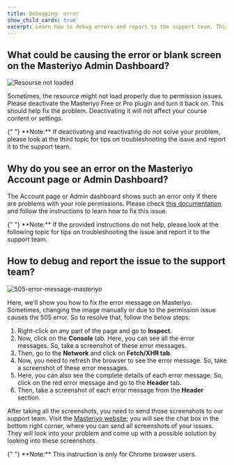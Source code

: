 ```yaml
---
title: Debugging  error
show_child_cards: true
excerpt: Learn how to debug errors and report to the support team. This instruction is only for Chrome browser users.
---
```

## What could be causing the error or blank screen on the Masteriyo Admin Dashboard?

![Resourse not loaded](https://github.com/user-attachments/assets/38779bb4-99d9-4a5b-81ec-95e764e99044)

Sometimes, the resource might not load properly due to permission issues. Please deactivate the Masteriyo Free or Pro plugin and turn it back on. This should help fix the problem. Deactivating it will not affect your course content or settings.

<Callout>
  {" "}  **Note:** If deactivating and reactivating do not solve your problem, please look at the third topic for tips on troubleshooting the issue and report it to the support team. </Callout>

## Why do you see an error on the Masteriyo Account page or Admin Dashboard?

The Account page or Admin dashboard shows such an error only if there are problems with your role permissions. Please check [this documentation](https://docs.masteriyo.com/faqs/account-or-dashboard-error) and follow the instructions to learn how to fix this issue. 

<Callout>
  {" "}  **Note:** If the provided instructions do not help, please look at the following topic for tips on troubleshooting the issue and report it to the support team. </Callout>

## How to debug and report the issue to the support team? 

![505-error-message-masteriyo](https://user-images.githubusercontent.com/24367265/185113437-376c60c6-d086-48e6-9df4-99f9021d8a0c.gif)


Here, we'll show you how to fix the error message on Masteriyo. Sometimes, changing the image manually or due to the permission issue causes the 505 error. So to resolve that, follow the below steps:

1. Right-click on any part of the page and go to **Inspect**.
2. Now, click on the **Console** tab. Here, you can see all the error messages. So, take a screenshot of these error messages.
3. Then, go to the **Network** and click on **Fetch/XHR tab**.
4. Now, you need to refresh the browser to see the error message. So, take a screenshot of these error messages.
5. Here, you can also see the complete details of each error message. So, click on the red error message and go to the **Header** tab.
6. Then, take a screenshot of each error message from the **Header** section.

After taking all the screenshots, you need to send those screenshots to our support team.  Visit the [Masteriyo website](https://masteriyo.com); you will see the chat box in the bottom right corner, where you can send all screenshots of your issues. They will look into your problem and come up with a possible solution by looking into these screenshots.

<Callout>
  {" "}  **Note:** This instruction is only for Chrome browser users. </Callout>

